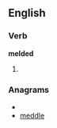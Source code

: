 
==English==

===Verb===
'''melded'''

# {{past of|[[meld]]}}

===Anagrams===
* {{alphagram|ddeelm}}
* [[meddle#English|meddle]]